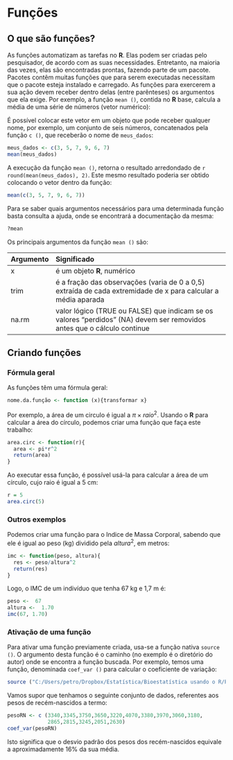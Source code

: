 # Funções

## O que são funções?

As funções automatizam as tarefas no **R**. Elas podem ser criadas pelo pesquisador, de acordo com as suas necessidades. Entretanto, na maioria das vezes, elas são encontradas prontas, fazendo parte de um pacote. Pacotes contêm muitas funções que para serem executadas necessitam que o pacote esteja instalado e carregado. As funções para exercerem a sua ação devem receber dentro delas (entre parênteses) os argumentos que ela exige.
Por exemplo, a função `mean ()`, contida no **R** base, calcula a média de uma série de números (vetor numérico):

É possível colocar este vetor em um objeto que pode receber qualquer nome, por exemplo, um conjunto de seis números, concatenados pela função `c ()`, que receberão o nome de `meus_dados`:

```r
meus_dados <- c(3, 5, 7, 9, 6, 7)
mean(meus_dados)
```

A execução da função `mean ()`, retorna o resultado arredondado de `r round(mean(meus_dados), 2)`. Este mesmo resultado poderia ser obtido colocando o vetor dentro da função:

```r
mean(c(3, 5, 7, 9, 6, 7))
```

Para se saber quais argumentos necessários para uma determinada função basta consulta a ajuda, onde se encontrará a documentação da mesma:

```r
?mean
```

Os principais argumentos da função `mean ()` são:

Argumento | Significado
:- | :--------
x         | é um objeto **R**, numérico
trim      | é a fração das observações (varia de 0 a 0,5) extraída de cada extremidade de x para calcular a média aparada
na.rm     | valor lógico (TRUE ou FALSE) que indicam se os valores "perdidos" (NA) devem ser removidos antes que o cálculo continue

## Criando funções

### Fórmula geral

As funções têm uma fórmula geral:

 
```r
nome.da.função <- function (x){transformar x}
```

Por exemplo, a área de um circulo é igual a $\pi\times raio^2$. Usando o **R** para calcular a área do círculo, podemos criar uma função que faça este trabalho:

```r
area.circ <- function(r){
  area <- pi*r^2
  return(area)                
}
```
 
Ao executar essa função, é possível usá-la para calcular a área de um círculo, cujo raio é igual a 5 cm:

```r
r = 5
area.circ(5)
```

### Outros exemplos

Podemos criar uma função para o Indice de Massa Corporal, sabendo que ele é igual ao peso (kg) dividido pela $altura^2$, em metros:

```r
imc <- function(peso, altura){
  res <- peso/altura^2
  return(res)
}
```

Logo, o IMC de um indivíduo que tenha 67 kg e 1,7 m é:

```r
peso <-  67
altura <-  1.70
imc(67, 1.70)
```

### Ativação de uma função

Para ativar uma função previamente criada, usa-se a função nativa `source ()`. O argumento desta função é o caminho (no exemplo é o diretório do autor) onde se encontra a função buscada. Por exemplo, temos uma função, denominada `coef_var ()` para calcular o coeficiente de variação:

```r
source ("C:/Users/petro/Dropbox/Estatística/Bioestatística usando o R/Funções/coef_var.R")
```

Vamos supor que tenhamos o seguinte conjunto de dados, referentes aos pesos de recém-nascidos a termo:

```r
pesoRN <- c (3340,3345,3750,3650,3220,4070,3380,3970,3060,3180,  
             2865,2815,3245,2051,2630)
coef_var(pesoRN)

```

Isto significa que o desvio padrão dos pesos dos recém-nascidos equivale a aproximadamente 16% da sua média.